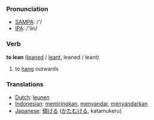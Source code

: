 === Pronunciation ===
*[[w:SAMPA|SAMPA]]: /'/
*[[w:IPA|IPA]]: /'lin/

=== Verb ===

'''to lean''' ([[leaned]] / [[leant]], leaned / leant)

# to [[hang]] outwards

=== Translations ===
*[[Dutch]]: [[leunen]]
*[[Indonesian]]: [[miring|memiringkan]], [[sandar|menyandar]], [[sandar|menyandarkan]]
*[[Japanese]]: [[傾ける]] ([[かたむける]], katamukeru)
